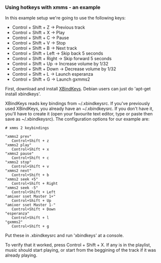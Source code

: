 === Using hotkeys with xmms - an example ===

In this example setup we're going to use the following keys:
* Control + Shift + Z     -> Previous track
* Control + Shift + X     -> Play
* Control + Shift + C     -> Pause
* Control + Shift + V     -> Stop
* Control + Shift + B     -> Next track
* Control + Shift + Left  -> Skip back 5 seconds
* Control + Shift + Right -> Skip forward 5 seconds
* Control + Shift + Up    -> Increase volume by 1/32
* Control + Shift + Down  -> Decrease volume by 1/32
* Control + Shift + L     -> Launch esperanza
* Control + Shift + G     -> Launch gxmms2

First, download and install [http://hocwp.free.fr/xbindkeys/xbindkeys.html#download XBindKeys]. Debian users can just do 'apt-get install xbindkeys'.

XBindKeys reads key bindings from ~/.xbindkeysrc. If you've previously used XBindKeys, you already have an ~/.xbindkeysrc. If you don't have it, you'll have to create it (open your favourite text editor, type or paste then save as ~/.xbindkeysrc). The configuration options for our example are:

 # xmms 2 keybindings
  
 "xmms2 prev"
    Control+Shift + z
 "xmms2 play"
    Control+Shift + x
 "xmms2 pause"
    Control+Shift + c
 "xmms2 stop"
    Control+Shift + v
 "xmms2 next"
    Control+Shift + b
 "xmms2 seek +5"
    Control+Shift + Right
 "xmms2 seek -5"
    Control+Shift + Left
 "amixer sset Master 1+"
    Control+Shift + Up
 "amixer sset Master 1-"
    Control+Shift + Down
 "esperanza"
    Control+Shift + l
 "gxmms2"
    Control+Shift + g

Put these in .xbindkeysrc and run 'xbindkeys' at a console.

To verify that it worked, press Control + Shift + X. If any is in the playlist, music should start playing, or start from the beggining of the track if it was already playing.